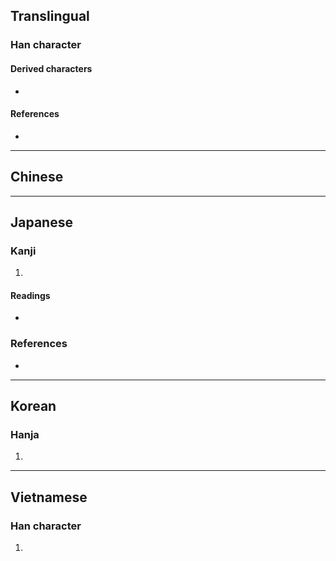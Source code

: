 {{also|回}}
{{character info/new}}
==Translingual==

===Han character===
{{Han char|rn=31|rad=囗|as=04|sn=7|four=|canj=WSL|ids=⿴囗ㅒ}}

====Derived characters====
* {{l|mul|[[圗]], [[廽]], [[蜖]], [[逥]], [[𡜼]], [[𨹰]], [[𨖘]], [[𨝣]], [[𩞮]], [[𩻨]], [[𭍥]], [[𪜖]], [[𠣱]], [[𫮰]], [[𡒜]], [[𢊸]], [[𫉿]], [[𫑾]], [[𭳧]], [[𣰣]]}}

====References====
* {{Han ref|kx=0217.160|dkj=04713|dj=0444.190|hdz=10715.010|uh=56EC|ud=22252}}

----

==Chinese==
{{zh-see|回|v}}

----

==Japanese==

===Kanji===
{{ja-kanji|grade=|rs=囗04}}

# {{alternative form of|ja|回}}

====Readings====
* {{ja-readings|on=[[かい]] (kai), [[めん]] (men)|kun=[[まわる]] (mawaru)}}

===References===
* {{R:Koseki Moji|053840}}

----

==Korean==

===Hanja===
{{ko-hanja|hangeul=회|rv=hoe|mr=hoe}}

# {{rfdef|ko|sort=囗04}}

----

==Vietnamese==

===Han character===
{{vi-hantu|[[hồi]]|rs=囗04}}

# {{rfdef|vi|sort=囗04}}